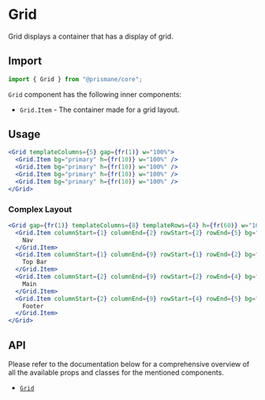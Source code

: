 # Grid

Grid displays a container that has a display of grid.

## Import

```js
import { Grid } from "@prismane/core";
```

`Grid` component has the following inner components:

- `Grid.Item` - The container made for a grid layout.

## Usage

```jsx
<Grid templateColumns={5} gap={fr(1)} w="100%">
  <Grid.Item bg="primary" h={fr(10)} w="100%" />
  <Grid.Item bg="primary" h={fr(10)} w="100%" />
  <Grid.Item bg="primary" h={fr(10)} w="100%" />
  <Grid.Item bg="primary" h={fr(10)} w="100%" />
</Grid>
```

### Complex Layout

```jsx
<Grid gap={fr(1)} templateColumns={8} templateRows={4} h={fr(60)} w="100%">
  <Grid.Item columnStart={1} columnEnd={2} rowStart={2} rowEnd={5} bg="primary">
    Nav
  </Grid.Item>
  <Grid.Item columnStart={1} columnEnd={9} rowStart={1} rowEnd={2} bg="lime">
    Top Bar
  </Grid.Item>
  <Grid.Item columnStart={2} columnEnd={9} rowStart={2} rowEnd={4} bg="teal">
    Main
  </Grid.Item>
  <Grid.Item columnStart={2} columnEnd={9} rowStart={4} rowEnd={5} bg="ruby">
    Footer
  </Grid.Item>
</Grid>
```

## API

Please refer to the documentation below for a comprehensive overview of all the available props and classes for the mentioned components.

- [`Grid`](/docs/components-api/grid-api)
